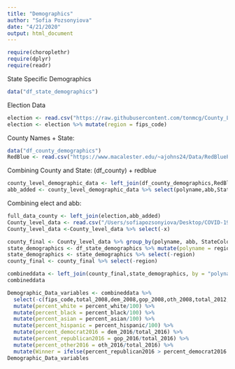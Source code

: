 ```yaml
---
title: "Demographics"
author: "Sofia Pozsonyiova"
date: "4/21/2020"
output: html_document
---
```


```r
require(choroplethr)
require(dplyr)
require(readr)
```

State Specific Demographics 
```r
data("df_state_demographics")
```

Election Data
```r
election <- read.csv("https://raw.githubusercontent.com/tonmcg/County_Level_Election_Results_12-16/master/US_County_Level_Presidential_Results_08-16.csv")
election <- election %>% mutate(region = fips_code)
```

County Names + State: 
```r
data("df_county_demographics")
RedBlue <- read.csv("https://www.macalester.edu/~ajohns24/Data/RedBluePurple.csv")
```

Combining County and State: (df_county) + redblue 
```r
county_level_demographic_data <- left_join(df_county_demographics,RedBlue)
abb_added <- county_level_demographic_data %>% select(polyname,abb,StateColor,region)
```

Combining elect and abb:
```r
full_data_county <- left_join(election,abb_added)
County_level_data <- read.csv("/Users/sofiapozsonyiova/Desktop/COVID-19Bayes/Demographic_Data_DRAFT/full_data_by_county.csv")
County_level_data <-County_level_data %>% select(-x)
```

```r
county_final <- County_level_data %>% group_by(polyname, abb, StateColor) %>% summarise_if(is.numeric, sum, na.rm = TRUE)
state_demographics <- df_state_demographics %>% mutate(polyname = region) 
state_demographics <- state_demographics %>% select(-region)
county_final <- county_final %>% select(-region)

combineddata <- left_join(county_final,state_demographics, by = "polyname")
combineddata

Demographic_Data_variables <- combineddata %>% 
  select(-c(fips_code,total_2008,dem_2008,gop_2008,oth_2008,total_2012,dem_2012,gop_2012,oth_2012))%>% 
  mutate(percent_white = percent_white/100) %>%
  mutate(percent_black = percent_black/100) %>% 
  mutate(percent_asian = percent_asian/100) %>% 
  mutate(percent_hispanic = percent_hispanic/100) %>% 
  mutate(percent_democrat2016 = dem_2016/total_2016) %>% 
  mutate(percent_republican2016 = gop_2016/total_2016) %>% 
  mutate(percent_other2016 = oth_2016/total_2016) %>% 
  mutate(Winner = ifelse(percent_republican2016 > percent_democrat2016 & percent_republican2016 > percent_other2016, "Republican", "Democrat"))
Demographic_Data_variables
```





